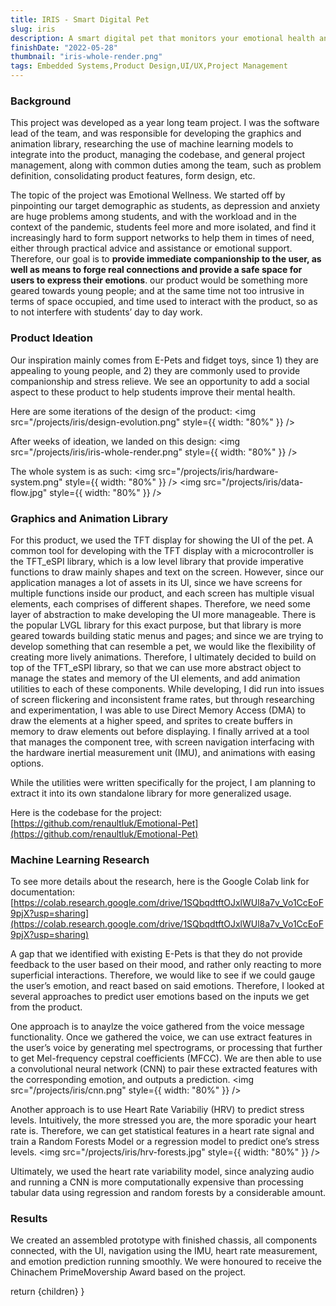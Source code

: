 ```yaml
---
title: IRIS - Smart Digital Pet
slug: iris
description: A smart digital pet that monitors your emotional health and provides a safe space to express your emotion.
finishDate: "2022-05-28"
thumbnail: "iris-whole-render.png"
tags: Embedded Systems,Product Design,UI/UX,Project Management
---
```



### Background

This project was developed as a year long team project. I was the software lead of the team, and was responsible for developing the graphics and animation library, researching the use of machine learning models to integrate into the product, managing the codebase, and general project management, along with common duties among the team, such as problem definition, consolidating product features, form design, etc.

The topic of the project was Emotional Wellness. We started off by pinpointing our target demographic as students, as depression and anxiety are huge problems among students, and with the workload and in the context of the pandemic, students feel more and more isolated, and find it increasingly hard to form support networks to help them in times of need, either through practical advice and assistance or emotional support. Therefore, our goal is to **provide immediate companionship to the user, as well as means to forge real connections and provide a safe space for users to express their emotions**. our product would be something more geared towards young people; and at the same time not too intrusive in terms of space occupied, and time used to interact with the product, so as to not interfere with students’ day to day work.


### Product Ideation

Our inspiration mainly comes from E-Pets and fidget toys, since 1) they are appealing to young people, and 2) they are commonly used to provide companionship and stress relieve. We see an opportunity to add a social aspect to these product to help students improve their mental health.

Here are some iterations of the design of the product:
<img src="/projects/iris/design-evolution.png" style={{ width: "80%" }} />

After weeks of ideation, we landed on this design:
<img src="/projects/iris/iris-whole-render.png" style={{ width: "80%" }} />

The whole system is as such:
<img src="/projects/iris/hardware-system.png" style={{ width: "80%" }} />
<img src="/projects/iris/data-flow.jpg" style={{ width: "80%" }} />


### Graphics and Animation Library

For this product, we used the TFT display for showing the UI of the pet. A common tool for developing with the TFT display with a microcontroller is the TFT_eSPI library, which is a low level library that provide imperative functions to draw mainly shapes and text on the screen. However, since our application manages a lot of assets in its UI, since we have screens for multiple functions inside our product, and each screen has multiple visual elements, each comprises of different shapes. Therefore, we need some layer of abstraction to make developing the UI more manageable. There is the popular LVGL library for this exact purpose, but that library is more geared towards building static menus and pages; and since we are trying to develop something that can resemble a pet, we would like the flexibility of creating more lively animations. Therefore, I ultimately decided to build on top of the TFT_eSPI library, so that we can use more abstract object to manage the states and memory of the UI elements, and add animation utilities to each of these components. While developing, I did run into issues of screen flickering and inconsistent frame rates, but through researching and experimentation, I was able to use Direct Memory Access (DMA) to draw the elements at a higher speed, and sprites to create buffers in memory to draw elements out before displaying. I finally arrived at a tool that manages the component tree, with screen navigation interfacing with the hardware inertial measurement unit (IMU), and animations with easing options.

While the utilities were written specifically for the project, I am planning to extract it into its own standalone library for more generalized usage.

Here is the codebase for the project:
[https://github.com/renaultluk/Emotional-Pet](https://github.com/renaultluk/Emotional-Pet) 


### Machine Learning Research

To see more details about the research, here is the Google Colab link for documentation: [https://colab.research.google.com/drive/1SQbqdtftOJxlWUl8a7v_Vo1CcEoF9pjX?usp=sharing](https://colab.research.google.com/drive/1SQbqdtftOJxlWUl8a7v_Vo1CcEoF9pjX?usp=sharing) 

A gap that we identified with existing E-Pets is that they do not provide feedback to the user based on their mood, and rather only reacting to more superficial interactions. Therefore, we would like to see if we could gauge the user’s emotion, and react based on said emotions. Therefore, I looked at several approaches to predict user emotions based on the inputs we get from the product.

One approach is to anaylze the voice gathered from the voice message functionality. Once we gathered the voice, we can use extract features in the user’s voice by generating mel spectrograms, or processing that further to get Mel-frequency cepstral coefficients (MFCC). We are then able to use a convolutional neural network (CNN) to pair these extracted features with the corresponding emotion, and outputs a prediction.
<img src="/projects/iris/cnn.png" style={{ width: "80%" }} />

Another approach is to use Heart Rate Variabiliy (HRV) to predict stress levels. Intuitively, the more stressed you are, the more sporadic your heart rate is. Therefore, we can get statistical features in a heart rate signal and train a Random Forests Model or a regression model to predict one’s stress levels.
<img src="/projects/iris/hrv-forests.jpg" style={{ width: "80%" }} />

Ultimately, we used the heart rate variability model, since analyzing audio and running a CNN is more computationally expensive than processing tabular data using regression and random forests by a considerable amount.


###  Results

We created an assembled prototype with finished chassis, all components connected, with the UI, navigation using the IMU, heart rate measurement, and emotion prediction running smoothly. We were honoured to receive the Chinachem PrimeMovership Award based on the project.

  return <PostLayout title="IRIS - Smart Digital Pet" slug="iris" description="A smart digital pet that monitors your emotional health and provides a safe space to express your emotion." finishDate="2022-05-28" thumbnail="iris-whole-render.png">{children}</PostLayout>
}